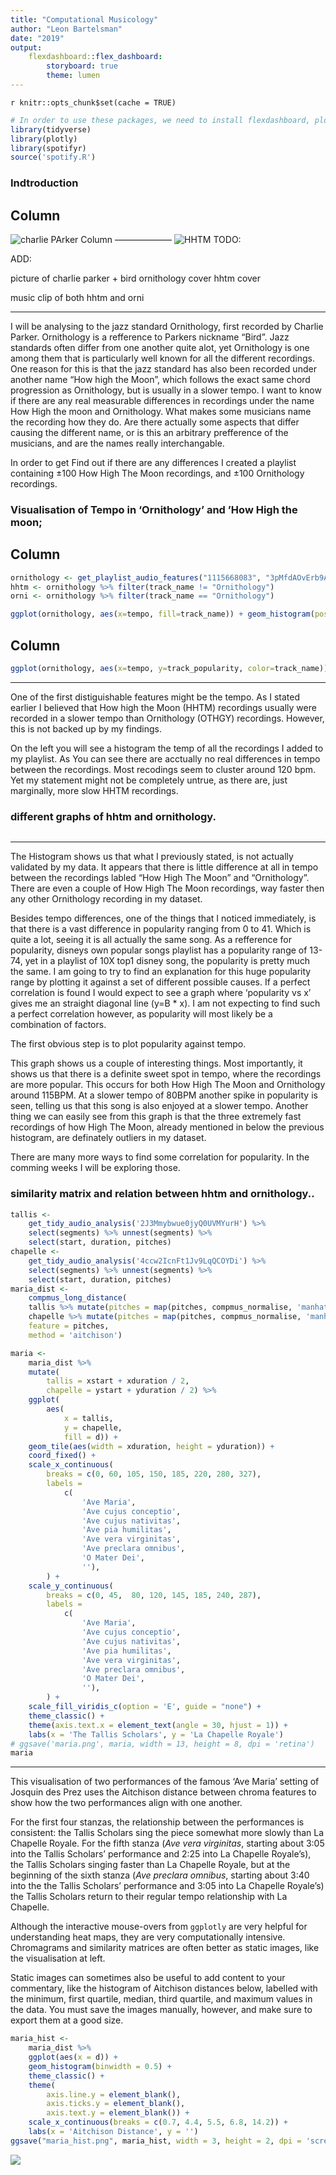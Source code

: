 ```yaml
---
title: "Computational Musicology"
author: "Leon Bartelsman"
date: "2019"
output: 
    flexdashboard::flex_dashboard:
        storyboard: true
        theme: lumen
---
```


`r knitr::opts_chunk$set(cache = TRUE)`

```r
# In order to use these packages, we need to install flexdashboard, plotly, and Cairo.
library(tidyverse)
library(plotly)
library(spotifyr)
source('spotify.R')
```

### Indtroduction


Column
--------------------
![charlie PArker](images/CP.jpg)
Column
--------------------
![HHTM](images/HHTM.jpg)
TODO:

ADD:

picture of charlie parker + bird
  ornithology cover hhtm cover

music clip of both hhtm and orni


***

I will be analysing to the jazz standard Ornithology, first recorded by Charlie Parker. Ornithology is a refference to Parkers nickname "Bird". Jazz standards often differ from one another quite alot, yet Ornithology is one among them that is particularly well known for all the different recordings. 
One reason for this is that the jazz standard has also been recorded under another name "How high the Moon", which follows the exact same chord progression as Ornithology, but is usually in a slower tempo. I want to know if there are any real measurable differences in recordings under the name How High the moon and Ornithology. What makes some musicians name the recording how they do. Are there actually some aspects that differ causing the different name, or is this an arbitrary prefference of the musicians, and are the names really interchangable.

In order to get Find out if there are any differences I created a playlist containing ±100 How High The Moon recordings, and ±100 Ornithology recordings. 



### Visualisation of Tempo in 'Ornithology' and 'How High the moon;


Column
--------------------------------------------------
```r

ornithology <- get_playlist_audio_features("1115668083", "3pMfdAOvErb9AEnAO9W2fa")
hhtm <- ornithology %>% filter(track_name != "Ornithology")
orni <- ornithology %>% filter(track_name == "Ornithology")

ggplot(ornithology, aes(x=tempo, fill=track_name)) + geom_histogram(position='dodge', binwidth = 15)


```

Column
-----------------------------------------------
```r
ggplot(ornithology, aes(x=tempo, y=track_popularity, color=track_name)) + geom_line(alpha=0.3) + geom_smooth(span=0.4)
```

***

One of the first distiguishable features might be the tempo. As I stated earlier I believed that How high the Moon (HHTM) recordings usually were recorded in a slower tempo than Ornithology (OTHGY) recordings. However, this is not backed up by my findings.

On the left you will see a histogram the temp of all the recordings I added to my playlist. As You can see there are acctually no real differences in tempo between the recordings. Most recodings seem to cluster around 120 bpm. Yet my statement might not be completely untrue, as there are, just marginally, more slow HHTM recordings.

### different graphs of hhtm and ornithology.

```r



```


***

The Histogram shows us that what I previously stated, is not actually validated by my data. It appears that there is little difference at all in tempo between the recordings labled "How High The Moon" and "Ornithology". There are even a couple of How High The Moon recordings, way faster then any other Ornithology recording in my dataset.

Besides tempo differences, one of the things that I noticed immediately, is that there is a vast difference in popularity ranging from 0 to 41. Which is quite a lot, seeing it is all actually the same song. As a refference for popularity, disneys own popular songs playlist has a popularity range of 13-74, yet in a playlist of 10X top1 disney song, the popularity is pretty much the same.
I am going to try to find an explanation for this huge popularity range by plotting it against a set of different possible causes. If a perfect correlation is found I would expect to see a graph where 'popularity vs x' gives me an straight diagonal line (y=B * x). I am not expecting to find such a perfect correlation however, as popularity will most likely be a combination of factors. 

The first obvious step is to plot popularity against tempo. 

This graph shows us a couple of interesting things. Most importantly, it shows us that there is a definite sweet spot in tempo, where the recordings are more popular. This occurs for both How High The Moon and Ornithology around 115BPM. At a slower tempo of 80BPM another spike in popularity is seen, telling us that this song is also enjoyed at a slower tempo. Another thing we can easily see from this graph is that the three extremely fast recordings of how High The Moon, already mentioned in below the previous histogram, are definately outliers in my dataset. 

There are many more ways to find some correlation for popularity. In the comming weeks I will be exploring those.




### similarity matrix and relation between hhtm and ornithology..

```r
tallis <- 
    get_tidy_audio_analysis('2J3Mmybwue0jyQ0UVMYurH') %>% 
    select(segments) %>% unnest(segments) %>% 
    select(start, duration, pitches)
chapelle <- 
    get_tidy_audio_analysis('4ccw2IcnFt1Jv9LqQCOYDi') %>% 
    select(segments) %>% unnest(segments) %>% 
    select(start, duration, pitches)
maria_dist <- 
    compmus_long_distance(
    tallis %>% mutate(pitches = map(pitches, compmus_normalise, 'manhattan')),
    chapelle %>% mutate(pitches = map(pitches, compmus_normalise, 'manhattan')),
    feature = pitches,
    method = 'aitchison')
```

```r
maria <- 
    maria_dist %>% 
    mutate(
        tallis = xstart + xduration / 2, 
        chapelle = ystart + yduration / 2) %>% 
    ggplot(
        aes(
            x = tallis,
            y = chapelle,
            fill = d)) + 
    geom_tile(aes(width = xduration, height = yduration)) +
    coord_fixed() +
    scale_x_continuous(
        breaks = c(0, 60, 105, 150, 185, 220, 280, 327), 
        labels = 
            c(
                'Ave Maria',
                'Ave cujus conceptio',
                'Ave cujus nativitas',
                'Ave pia humilitas',
                'Ave vera virginitas',
                'Ave preclara omnibus',
                'O Mater Dei',
                ''),
        ) +
    scale_y_continuous(
        breaks = c(0, 45,  80, 120, 145, 185, 240, 287), 
        labels = 
            c(
                'Ave Maria',
                'Ave cujus conceptio',
                'Ave cujus nativitas',
                'Ave pia humilitas',
                'Ave vera virginitas',
                'Ave preclara omnibus',
                'O Mater Dei',
                ''),
        ) +
    scale_fill_viridis_c(option = 'E', guide = "none") +
    theme_classic() + 
    theme(axis.text.x = element_text(angle = 30, hjust = 1)) +
    labs(x = 'The Tallis Scholars', y = 'La Chapelle Royale')
# ggsave('maria.png', maria, width = 13, height = 8, dpi = 'retina')
maria
```

***

This visualisation of two performances of the famous ‘Ave Maria’ setting of Josquin des Prez uses the Aitchison distance between chroma features to show how the two performances align with one another. 

For the first four stanzas, the relationship between the performances is consistent: the Tallis Scholars sing the piece somewhat more slowly than La Chapelle Royale. For the fifth stanza (*Ave vera virginitas*, starting about 3:05 into the Tallis Scholars’ performance and 2:25 into La Chapelle Royale’s), the Tallis Scholars singing faster than La Chapelle Royale, but at the beginning of the sixth stanza (*Ave preclara omnibus*, starting about 3:40 into the the Tallis Scholars’ performance and 3:05 into La Chapelle Royale’s) the Tallis Scholars return to their regular tempo relationship with La Chapelle.

Although the interactive mouse-overs from `ggplotly` are very helpful for understanding heat maps, they are very computationally intensive. Chromagrams and similarity matrices are often better as static images, like the visualisation at left.

Static images can sometimes also be useful to add content to your commentary, like the histogram of Aitchison distances below, labelled with the minimum, first quartile, median, third quartile, and maximum values in the data. You must save the images manually, however, and make sure to export them at a good size.

```r
maria_hist <- 
    maria_dist %>% 
    ggplot(aes(x = d)) +
    geom_histogram(binwidth = 0.5) +
    theme_classic() + 
    theme(
        axis.line.y = element_blank(), 
        axis.ticks.y = element_blank(),
        axis.text.y = element_blank()) +
    scale_x_continuous(breaks = c(0.7, 4.4, 5.5, 6.8, 14.2)) +
    labs(x = 'Aitchison Distance', y = '')
ggsave("maria_hist.png", maria_hist, width = 3, height = 2, dpi = 'screen')
```

![](maria_hist.png)